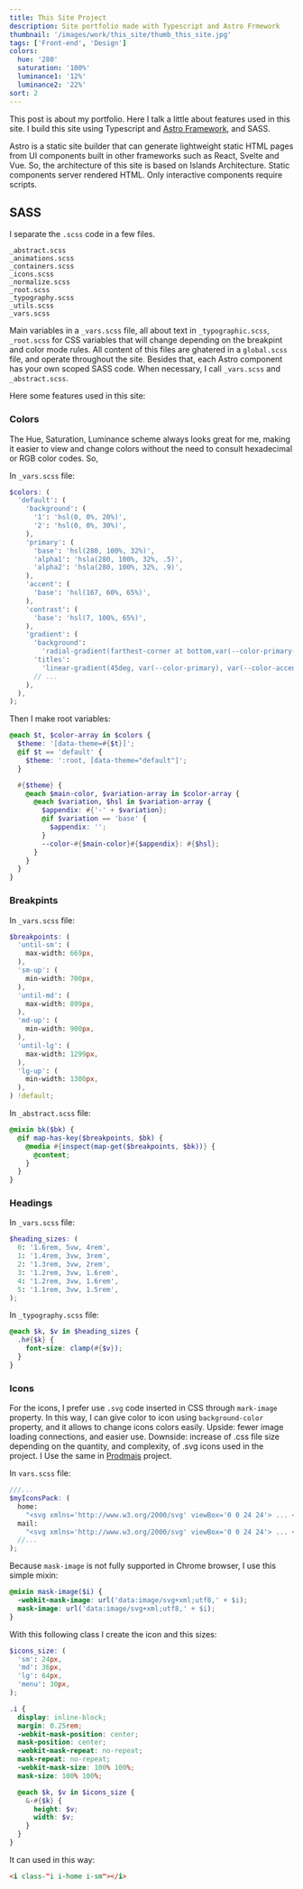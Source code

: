 ```yaml
---
title: This Site Project
description: Site portfolio made with Typescript and Astro Frmework
thumbnail: '/images/work/this_site/thumb_this_site.jpg'
tags: ['Front-end', 'Design']
colors:
  hue: '280'
  saturation: '100%'
  luminance1: '12%'
  luminance2: '22%'
sort: 2
---
```



<PostSection>

This post is about my portfolio. Here I talk a little about features used in this site. I build this site using Typescript and [Astro Framework](https://astro.build/), and SASS.

Astro is a static site builder that can generate lightweight static HTML pages from UI components built in other frameworks such as React, Svelte and Vue. So, the architecture of this site is based on Islands Architecture. Static components server rendered HTML. Only interactive components require scripts.

## SASS

I separate the `.scss` code in a few files.

```
_abstract.scss
_animations.scss
_containers.scss
_icons.scss
_normalize.scss
_root.scss
_typography.scss
_utils.scss
_vars.scss
```

Main variables in a `_vars.scss` file, all about text in `_typographic.scss`, `_root.scss` for CSS variables that will change depending on the breakpint and color mode rules. All content of this files are ghatered in a `global.scss` file, and operate throughout the site. Besides that, each Astro component has your own scoped SASS code. When necessary, I call `_vars.scss` and `_abstract.scss`.

Here some features used in this site:

### Colors

The Hue, Saturation, Luminance scheme always looks great for me, making it easier to view and change colors without the need to consult hexadecimal or RGB color codes. So,

In `_vars.scss` file:

```scss
$colors: (
  'default': (
    'background': (
      '1': 'hsl(0, 0%, 20%)',
      '2': 'hsl(0, 0%, 30%)',
    ),
    'primary': (
      'base': 'hsl(280, 100%, 32%)',
      'alpha1': 'hsla(280, 100%, 32%, .5)',
      'alpha2': 'hsla(280, 100%, 32%, .9)',
    ),
    'accent': (
      'base': 'hsl(167, 60%, 65%)',
    ),
    'contrast': (
      'base': 'hsl(7, 100%, 65%)',
    ),
    'gradient': (
      'background':
        'radial-gradient(farthest-corner at bottom,var(--color-primary-alpha1),transparent)',
      'titles':
        'linear-gradient(45deg, var(--color-primary), var(--color-accent))',
      // ...
    ),
  ),
);
```

Then I make root variables:

```scss
@each $t, $color-array in $colors {
  $theme: '[data-theme=#{$t}]';
  @if $t == 'default' {
    $theme: ':root, [data-theme="default"]';
  }

  #{$theme} {
    @each $main-color, $variation-array in $color-array {
      @each $variation, $hsl in $variation-array {
        $appendix: #{'-' + $variation};
        @if $variation == 'base' {
          $appendix: '';
        }
        --color-#{$main-color}#{$appendix}: #{$hsl};
      }
    }
  }
}
```

### Breakpints

In `_vars.scss` file:

```scss
$breakpoints: (
  'until-sm': (
    max-width: 669px,
  ),
  'sm-up': (
    min-width: 700px,
  ),
  'until-md': (
    max-width: 899px,
  ),
  'md-up': (
    min-width: 900px,
  ),
  'until-lg': (
    max-width: 1299px,
  ),
  'lg-up': (
    min-width: 1300px,
  ),
) !default;
```

In `_abstract.scss` file:

```scss
@mixin bk($bk) {
  @if map-has-key($breakpoints, $bk) {
    @media #{inspect(map-get($breakpoints, $bk))} {
      @content;
    }
  }
}
```

### Headings

In `_vars.scss` file:

```scss
$heading_sizes: (
  0: '1.6rem, 5vw, 4rem',
  1: '1.4rem, 3vw, 3rem',
  2: '1.3rem, 3vw, 2rem',
  3: '1.2rem, 3vw, 1.6rem',
  4: '1.2rem, 3vw, 1.6rem',
  5: '1.1rem, 3vw, 1.5rem',
);
```

In `_typography.scss` file:

```scss
@each $k, $v in $heading_sizes {
  .h#{$k} {
    font-size: clamp(#{$v});
  }
}
```

### Icons

For the icons, I prefer use `.svg` code inserted in CSS through `mark-image` property. In this way, I can give color to icon using `background-color` property, and it allows to change icons colors easily. Upside: fewer image loading connections, and easier use. Downside: increase of .css file size depending on the quantity, and complexity, of .svg icons used in the project. I Use the same in [Prodmais](/work/prodmais) project.

In `vars.scss` file:

```scss
///...
$myIconsPack: (
  home:
    "<svg xmlns='http://www.w3.org/2000/svg' viewBox='0 0 24 24'> ... </svg>",
  mail:
    "<svg xmlns='http://www.w3.org/2000/svg' viewBox='0 0 24 24'> ... </svg>",
  //...
);
```

Because `mask-image` is not fully supported in Chrome browser, I use this simple mixin:

```scss
@mixin mask-image($i) {
  -webkit-mask-image: url('data:image/svg+xml;utf8,' + $i);
  mask-image: url('data:image/svg+xml;utf8,' + $i);
}
```

With this following class I create the icon and this sizes:

```scss
$icons_size: (
  'sm': 24px,
  'md': 36px,
  'lg': 64px,
  'menu': 30px,
);

.i {
  display: inline-block;
  margin: 0.25rem;
  -webkit-mask-position: center;
  mask-position: center;
  -webkit-mask-repeat: no-repeat;
  mask-repeat: no-repeat;
  -webkit-mask-size: 100% 100%;
  mask-size: 100% 100%;

  @each $k, $v in $icons_size {
    &-#{$k} {
      height: $v;
      width: $v;
    }
  }
}
```

It can used in this way:

```html
<i class-"i i-home i-sm"></i>
```

</PostSection>
